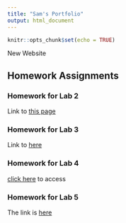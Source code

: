 ```yaml
---
title: "Sam's Portfolio"
output: html_document
---
```


```r
knitr::opts_chunk$set(echo = TRUE)
```

New Website

## Homework Assignments

### Homework for Lab 2

Link to [this page](Homework_02.html)

### Homework for Lab 3

Link to [here](Homework_03.html)

### Homework for Lab 4

[click here](Homework_04.html) to access 

### Homework for Lab 5

The link is [here](Homework_05.html)